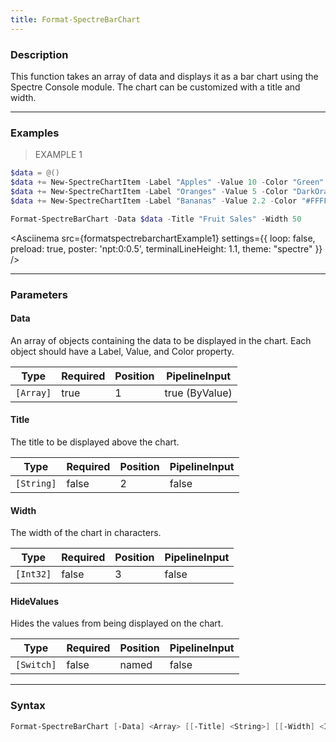 ```yaml
---
title: Format-SpectreBarChart
---
```









### Description

This function takes an array of data and displays it as a bar chart using the Spectre Console module. The chart can be customized with a title and width.



---


### Examples
> EXAMPLE 1

```powershell
$data = @()
$data += New-SpectreChartItem -Label "Apples" -Value 10 -Color "Green"
$data += New-SpectreChartItem -Label "Oranges" -Value 5 -Color "DarkOrange"
$data += New-SpectreChartItem -Label "Bananas" -Value 2.2 -Color "#FFFF00"

Format-SpectreBarChart -Data $data -Title "Fruit Sales" -Width 50
```
<Asciinema
    src={formatspectrebarchartExample1}
    settings={{
        loop: false,
        preload: true,
        poster: 'npt:0:0.5',
        terminalLineHeight: 1.1,
        theme: "spectre"
    }}
/>


---


### Parameters
#### **Data**

An array of objects containing the data to be displayed in the chart. Each object should have a Label, Value, and Color property.






|Type     |Required|Position|PipelineInput |
|---------|--------|--------|--------------|
|`[Array]`|true    |1       |true (ByValue)|



#### **Title**

The title to be displayed above the chart.






|Type      |Required|Position|PipelineInput|
|----------|--------|--------|-------------|
|`[String]`|false   |2       |false        |



#### **Width**

The width of the chart in characters.






|Type     |Required|Position|PipelineInput|
|---------|--------|--------|-------------|
|`[Int32]`|false   |3       |false        |



#### **HideValues**

Hides the values from being displayed on the chart.






|Type      |Required|Position|PipelineInput|
|----------|--------|--------|-------------|
|`[Switch]`|false   |named   |false        |





---


### Syntax
```powershell
Format-SpectreBarChart [-Data] <Array> [[-Title] <String>] [[-Width] <Int32>] [-HideValues] [<CommonParameters>]
```
